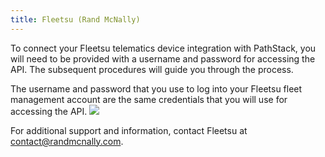 ```yaml
---
title: Fleetsu (Rand McNally)
---
```


To connect your Fleetsu telematics device integration with PathStack, you will need to be provided with a username and 
password for accessing the API. The subsequent procedures will guide you through the process.

<Steps>
  <Step title="Log into your Fleet Management">
    The username and password that you use to log into your Fleetsu fleet management account are the same credentials 
    that you will use for accessing the API.
    <img src="images/integration-guides/fleetsu-1.png"/>
  </Step>
</Steps>

<Warning>For additional support and information, contact Fleetsu at contact@randmcnally.com.</Warning>

